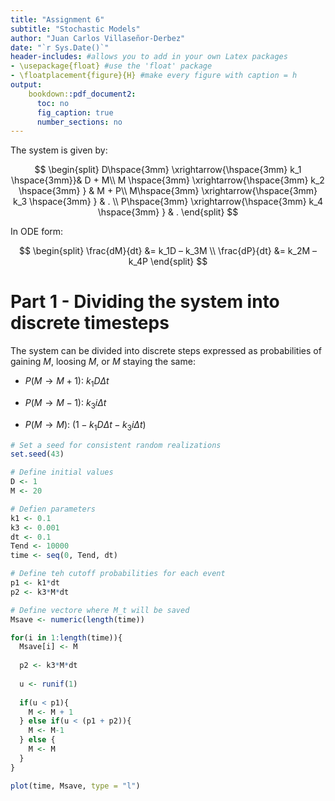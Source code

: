 ```yaml
---
title: "Assignment 6"
subtitle: "Stochastic Models"
author: "Juan Carlos Villaseñor-Derbez"
date: "`r Sys.Date()`"
header-includes: #allows you to add in your own Latex packages
- \usepackage{float} #use the 'float' package
- \floatplacement{figure}{H} #make every figure with caption = h
output:
    bookdown::pdf_document2:
      toc: no
      fig_caption: true
      number_sections: no
---
```


The system is given by:

$$
\begin{split}
   D\hspace{3mm} \xrightarrow{\hspace{3mm} k_1 \hspace{3mm}}& D + M\\
   M \hspace{3mm} \xrightarrow{\hspace{3mm}  k_2 \hspace{3mm} } & M + P\\
   M\hspace{3mm} \xrightarrow{\hspace{3mm}  k_3 \hspace{3mm} } & . \\
   P\hspace{3mm} \xrightarrow{\hspace{3mm}  k_4 \hspace{3mm} } & .
\end{split}
$$

In ODE form: 

$$
\begin{split}
\frac{dM}{dt} &= k_1D – k_3M \\
\frac{dP}{dt} &= k_2M – k_4P
\end{split}
$$

# Part 1 - Dividing the system into discrete timesteps

The system can be divided into discrete steps expressed as probabilities of gaining $M$, loosing $M$, or $M$ staying the same:

- $P(M\rightarrow M+1)$: $k_1 D \Delta t$

- $P(M\rightarrow M-1)$: $k_3 i \Delta t$

- $P(M \rightarrow M)$: $(1 - k_1 D \Delta t - k_3 i \Delta t)$

```r
# Set a seed for consistent random realizations
set.seed(43)

# Define initial values
D <- 1
M <- 20

# Defien parameters
k1 <- 0.1
k3 <- 0.001
dt <- 0.1
Tend <- 10000
time <- seq(0, Tend, dt)

# Define teh cutoff probabilities for each event
p1 <- k1*dt
p2 <- k3*M*dt
```

```r
# Define vectore where M_t will be saved
Msave <- numeric(length(time))

for(i in 1:length(time)){
  Msave[i] <- M
  
  p2 <- k3*M*dt
  
  u <- runif(1)
  
  if(u < p1){
    M <- M + 1
  } else if(u < (p1 + p2)){
    M <- M-1
  } else {
    M <- M
  }
}

plot(time, Msave, type = "l")
```

